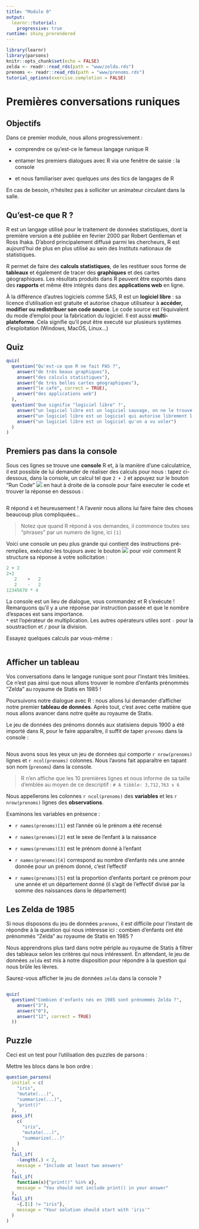 ```yaml
---
title: "Module 0"
output: 
  learnr::tutorial:
    progressive: true
runtime: shiny_prerendered
---
```


```r
library(learnr)
library(parsons)
knitr::opts_chunk$set(echo = FALSE)
zelda <- readr::read_rds(path = "www/zelda.rds")
prenoms <- readr::read_rds(path = "www/prenoms.rds")
tutorial_options(exercise.completion = FALSE)
```


# Premières conversations runiques

## Objectifs

Dans ce premier module, nous allons progressivement : 

- comprendre ce qu'est-ce le fameux langage runique R

- entamer les premiers dialogues avec R via une fenêtre de saisie : la console

- et nous familiariser avec quelques uns des tics de langages de R

En cas de besoin, n'hésitez pas à solliciter un animateur circulant dans la salle.


## Qu'est-ce que R ?

R est un langage utilisé pour le traitement de données statistiques, dont la première version a été publiée en février 2000 par Robert Gentleman et Ross Ihaka. D'abord principalement diffusé parmi les chercheurs, R est aujourd'hui de plus en plus utilisé au sein des Instituts nationaux de statistiques.

R permet de faire des **calculs statistiques**, de les restituer sous forme de **tableaux** et également de tracer des **graphiques** et des cartes géographiques. Les résultats produits dans R peuvent être exportés dans des **rapports** et même être intégrés dans des **applications web** en ligne.


À la différence d'autres logiciels comme SAS, R est un **logiciel libre** : sa licence d'utilisation est gratuite et autorise chaque utilisateur à **accéder, modifier ou redistribuer son code source**.
Le code source est l'équivalent du mode d'emploi pour la fabrication du logiciel. 
Il est aussi **multi-plateforme**. Cela signifie qu'il peut être executé sur plusieurs systèmes d'exploitation (Windows, MacOS, Linux...)


<!-- Une des conséquences de cette philosophie "libre" est le rôle qu'y jouent les modules complémentaires, ou **packages**. Ces packages enrichissent considérablement les fonctionnalités du logiciel : comme d'avoir une calculatrice à laquelle on peut ajouter de nouveaux boutons pour la personnaliser pour ses besoins... -->

## Quiz


```r
quiz(
  question("Qu'est-ce que R ne fait PAS ?",
    answer("de très beaux graphiques"),
    answer("des calculs statistiques"),
    answer("de très belles cartes géographiques"),
    answer("le café", correct = TRUE),
    answer("des applications web")
  ),
  question('Que signifie "logiciel libre" ?',
    answer("un logiciel libre est un logiciel sauvage, on ne le trouve pas à l'état domestique"),
    answer("un logiciel libre est un logiciel qui autorise librement l'utilisation, l'étude, la modification et la redistribution", correct = TRUE),
    answer("un logiciel libre est un logiciel qu'on a vu voler")
  )
)
```


## Premiers pas dans la console

Sous ces lignes se trouve une **console** R et, à la manière d'une calculatrice, il est possible de lui demander de réaliser des calculs pour nous : tapez ci-dessous, dans la console, un calcul tel que `2 + 2` et appuyez sur le bouton "Run Code" ![](www/bouton_run_code.png) en haut à droite de la console pour faire executer le code  et trouver la réponse en dessous : 


```r

```

R  répond `4` et heureusement ! A l'avenir nous allons lui faire faire des choses beaucoup plus compliquées...


> Notez que quand R répond à vos demandes, il commence toutes ses "phrases" par un numero de ligne, ici `[1]`

Voici une console un peu plus grande qui contient des instructions pré-remplies, exécutez-les toujours avec le bouton ![](www/bouton_run_code.png) pour voir comment R structure sa réponse à votre sollicitation :

```r
2 + 2
2+2
   2    +   2
   2    -   2
12345678 * 4

```


La console est un lieu de dialogue, vous commandez et R s'exécute !
Remarquons qu'il y a une réponse par instruction passée et que le nombre d'espaces est sans importance.   
`*` est l'opérateur de multiplication. Les autres opérateurs utiles sont `-` pour la soustraction et  `/` pour la division.

Essayez quelques calculs par vous-même : 

```r

```

## Afficher un tableau 

Vos conversations dans le langage runique sont pour l'instant très limitées. 
Ce n'est pas ainsi que nous allons trouver le nombre d'enfants prénommés "Zelda" au royaume de Statis en 1985 ! 


Poursuivons notre dialogue avec R : nous allons lui demander d'afficher notre premier **tableau de données**. Après tout, c'est avec cette matière que nous allons avancer dans notre quête au royaume de Statis.  

Le jeu de données des prénoms donnés aux statisiens depuis 1900 a été importé dans R, pour le faire apparaître, il suffit de taper `prenoms` dans la console : 

```r

```

Nous avons sous les yeux un jeu de données qui comporte `r nrow(prenoms)` lignes et `r ncol(prenoms)` colonnes. Nous l'avons fait apparaître en tapant son nom (`prenoms`) dans la console.

> R n'en affiche que les 10 premières lignes et nous informe de sa taille d'emblée au moyen de ce descriptif : `# A tibble: 3,712,763 x 6` 

Nous appellerons les colonnes `r ncol(prenoms)` des **variables** et les `r nrow(prenoms)` lignes des **observations**. 

Examinons les variables en présence : 

- ``r names(prenoms)[1]`` est l'année où le prénom a été recensé

- ``r names(prenoms)[2]`` est le sexe de l'enfant à la naissance

- ``r names(prenoms)[3]`` est le prénom donné à l'enfant

- ``r names(prenoms)[4]`` correspond au nombre d'enfants nés une année donnée pour un prénom donné, c'est l'effectif

- ``r names(prenoms)[5]`` est la proportion d'enfants portant ce prénom pour une année et un département donné (il s'agit de l'effectif divisé par la somme des naissances dans le département)





<!-- R, comme beaucoup de langage de programmation, est intransigeant et intolérant à l'erreur. Remarquez que si vous tapez `PRENOMS` ou même `Prenoms` au lieu de `prenoms`, R retourne un message d'erreur -->

<!-- ```{r give_it_a_try, exercise=TRUE} -->

<!-- ``` -->

<!-- Pas de panique toutefois, tous les apprenants peuvent se tromper ! Même les grands mages de niveau 60 écopent de fin de non recevoir de la part de R. Heureusement, s'il est inflexible, il n'est pas rancunier et mages comme apprentis peuvent solliciter R à l'envi sans risque -->


## Les Zelda de 1985

Si nous disposons du jeu de données `prenoms`, il est difficile pour l'instant de répondre à la question qui nous intéresse ici : combien d'enfants ont été prénommés "Zelda" au royaume de Statis en 1985 ?

Nous apprendrons plus tard dans notre périple au royaume de Statis à filtrer des tableaux selon les critères qui nous intéressent. En attendant, le jeu de données `zelda` est mis à notre disposition pour répondre à la question qui nous brûle les lèvres. 

Saurez-vous afficher le jeu de données `zelda` dans la console ? 

```r

```
 

```r
quiz(
  question("Combien d'enfants nés en 1985 sont prénommés Zelda ?",
    answer("3"),
    answer("0"),
    answer("12", correct = TRUE)
  ))
```


## Puzzle

Ceci est un test pour l'utilisation des puzzles de parsons : 


Mettre les blocs dans le bon ordre  :

```r
question_parsons(
  initial = c(
    "iris",
    "mutate(...)",
    "summarize(...)",
    "print()"
  ),
  pass_if(
    c(
      "iris",
      "mutate(...)",
      "summarize(...)"
    )
  ),
  fail_if(
    ~length(.) < 2,
    message = "Include at least two answers"
  ),
  fail_if(
    function(x){"print()" %in% x},
    message = "You should not include print() in your answer"
  ),
  fail_if(
    ~{.[1] != "iris"},
    message = "Your solution should start with 'iris'"
  )
)
```


